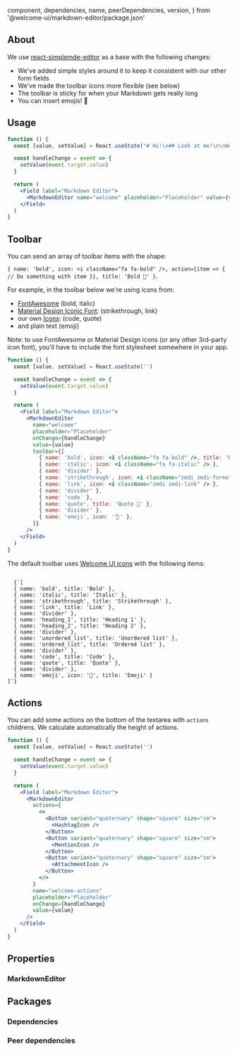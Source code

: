 
  component,
  dependencies,
  name,
  peerDependencies,
  version,
} from '@welcome-ui/markdown-editor/package.json'

<showcase
  version={version}
  name={name}
  component={component}
  description="Allows user to edit a page with markdown."
/>

## About

We use [react-simplemde-editor](https://github.com/RIP21/react-simplemde-editor) as a base with the following changes:

- We've added simple styles around it to keep it consistent with our other form fields
- We've made the toolbar icons more flexible (see below)
- The toolbar is sticky for when your Markdown gets really long
- You can insert emojis! 💃

## Usage

````jsx
function () {
  const [value, setValue] = React.useState("# Hi!\n## Look at me!\n\nWe've got some **bold** and *italic* text, a cheeky bit of ~~strikethrough~~, some `inline code` and a [link](https://welcometothejungle.com). We can also do inline images by hand ![Milou](https://fr.tintin.com/images/tintin/persos/images/milou.png 'Milou') as well as:\n\n* Unordered lists\n* Unordered lists\n\n1. Ordered lists\n1. Ordered lists\n\nAnd of course the classics:\n\n```\nA code block\nwith multiple lines\n```\n\n> And a quote")

  const handleChange = event => {
    setValue(event.target.value)
  }

  return (
    <Field label="Markdown Editor">
      <MarkdownEditor name="welcome" placeholder="Placeholder" value={value} onChange={handleChange} />
    </Field>
  )
}
````

## Toolbar

You can send an array of toolbar items with the shape:

`{ name: 'bold', icon: <i className="fa fa-bold" />, action={item => { // Do something with item }}, title: 'Bold 🌴' }`.

For example, in the toolbar below we're using icons from:

- [FontAwesome](https://fontawesome.com/icons?d=gallery) (bold, italic)
- [Material Design Iconic Font](https://zavoloklom.github.io/material-design-iconic-font/icons.html): (strikethrough, link)
- our own [Icons](/icons): (code, quote)
- and plain text (emoji)

Note: to use FontAwesome or Material Design icons (or any other 3rd-party icon font), you'll have to include the font stylesheet somewhere in your app.

```jsx
function () {
  const [value, setValue] = React.useState('')

  const handleChange = event => {
    setValue(event.target.value)
  }

  return (
    <Field label="Markdown Editor">
      <MarkdownEditor
        name="welcome"
        placeholder="Placeholder"
        onChange={handleChange}
        value={value}
        toolbar={[
          { name: 'bold', icon: <i className="fa fa-bold" />, title: 'Bold 🌴' },
          { name: 'italic', icon: <i className="fa fa-italic" /> },
          { name: 'divider' },
          { name: 'strikethrough', icon: <i className="zmdi zmdi-format-strikethrough-s" /> },
          { name: 'link', icon: <i className="zmdi zmdi-link" /> },
          { name: 'divider' },
          { name: 'code' },
          { name: 'quote', title: 'Quote 🌴' },
          { name: 'divider' },
          { name: 'emoji', icon: '👌' },
        ]}
      />
    </Field>
  )
}
```

The default toolbar uses [Welcome UI icons](/components/icon) with the following items:

<code>
  {`[
  { name: 'bold', title: 'Bold' },
  { name: 'italic', title: 'Italic' },
  { name: 'strikethrough', title: 'Strikethrough' },
  { name: 'link', title: 'Link' },
  { name: 'divider' },
  { name: 'heading_1', title: 'Heading 1' },
  { name: 'heading_2', title: 'Heading 2' },
  { name: 'divider' },
  { name: 'unordered_list', title: 'Unordered list' },
  { name: 'ordered_list', title: 'Ordered list' },
  { name: 'divider' },
  { name: 'code', title: 'Code' },
  { name: 'quote', title: 'Quote' },
  { name: 'divider' },
  { name: 'emoji', icon: '🙂', title: 'Emoji' }
]`}
</code>

## Actions

You can add some actions on the bottom of the textarea with `actions` childrens. We calculate automatically the height of actions.

```jsx
function () {
  const [value, setValue] = React.useState('')

  const handleChange = event => {
    setValue(event.target.value)
  }

  return (
    <Field label="Markdown Editor">
      <MarkdownEditor
        actions={
          <>
            <Button variant="quaternary" shape="square" size="sm">
              <HashtagIcon />
            </Button>
            <Button variant="quaternary" shape="square" size="sm">
              <MentionIcon />
            </Button>
            <Button variant="quaternary" shape="square" size="sm">
              <AttachmentIcon />
            </Button>
          </>
        }
        name="welcome-actions"
        placeholder="Placeholder"
        onChange={handleChange}
        value={value}
      />
    </Field>
  )
}
```

## Properties

### MarkdownEditor

<props propTypes={props.propTypes.MarkdownEditor} />

## Packages

### Dependencies

<dependencies dependencies={dependencies} />

### Peer dependencies

<dependencies dependencies={peerDependencies} />

<pagination />
